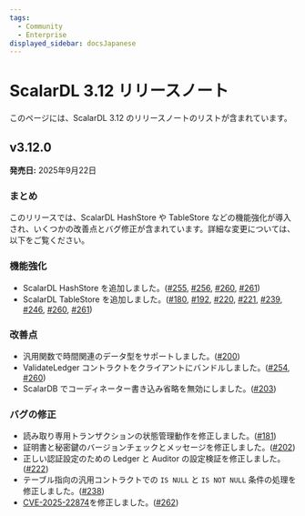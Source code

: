 ```yaml
---
tags:
  - Community
  - Enterprise
displayed_sidebar: docsJapanese
---
```


# ScalarDL 3.12 リリースノート


<TranslationBanner />

このページには、ScalarDL 3.12 のリリースノートのリストが含まれています。

## v3.12.0

**発売日:** 2025年9月22日

### まとめ

このリリースでは、ScalarDL HashStore や TableStore などの機能強化が導入され、いくつかの改善点とバグ修正が含まれています。詳細な変更については、以下をご覧ください。

### 機能強化

- ScalarDL HashStore を追加しました。([#255](https://github.com/scalar-labs/scalardl/pull/255), [#256](https://github.com/scalar-labs/scalardl/pull/256), [#260](https://github.com/scalar-labs/scalardl/pull/260), [#261](https://github.com/scalar-labs/scalardl/pull/261))
- ScalarDL TableStore を追加しました。([#180](https://github.com/scalar-labs/scalardl/pull/180), [#192](https://github.com/scalar-labs/scalardl/pull/192), [#220](https://github.com/scalar-labs/scalardl/pull/220), [#221](https://github.com/scalar-labs/scalardl/pull/221), [#239](https://github.com/scalar-labs/scalardl/pull/239), [#246](https://github.com/scalar-labs/scalardl/pull/246), [#260](https://github.com/scalar-labs/scalardl/pull/260), [#261](https://github.com/scalar-labs/scalardl/pull/261))

### 改善点

- 汎用関数で時間関連のデータ型をサポートしました。([#200](https://github.com/scalar-labs/scalardl/pull/200))
- ValidateLedger コントラクトをクライアントにバンドルしました。([#254](https://github.com/scalar-labs/scalardl/pull/254), [#260](https://github.com/scalar-labs/scalardl/pull/260))
- ScalarDB でコーディネーター書き込み省略を無効にしました。([#203](https://github.com/scalar-labs/scalardl/pull/203))

### バグの修正

- 読み取り専用トランザクションの状態管理動作を修正しました。([#181](https://github.com/scalar-labs/scalardl/pull/181))
- 証明書と秘密鍵のバージョンチェックとメッセージを修正しました。([#202](https://github.com/scalar-labs/scalardl/pull/202))
- 正しい認証設定のための Ledger と Auditor の設定検証を修正しました。([#222](https://github.com/scalar-labs/scalardl/pull/222))
- テーブル指向の汎用コントラクトでの `IS NULL` と `IS NOT NULL` 条件の処理を修正しました。([#238](https://github.com/scalar-labs/scalardl/pull/238))
- [CVE-2025-22874](https://github.com/advisories/GHSA-6f52-wpx2-hvf2 "CVE-2025-22874")を修正しました。([#262](https://github.com/scalar-labs/scalardl/pull/262))
